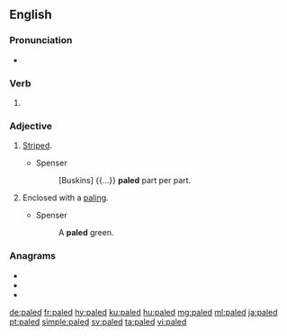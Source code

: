 ==English==

===Pronunciation===
* {{IPA|/peɪld/|lang=en}}

===Verb===
{{head|en|verb form}}

# {{en-past of|pale}}

===Adjective===
{{en-adj}}

# {{lb|en|obsolete}} [[striped|Striped]].
#* Spenser
#*: [Buskins] {{...}} '''paled''' part per part.
# {{lb|en|obsolete}} Enclosed with a [[paling]].
#* Spenser
#*: A '''paled''' green.

===Anagrams===
* {{l|en|padel}}
* {{l|en|pedal}}
* {{l|en|plead}}

[[de:paled]]
[[fr:paled]]
[[hy:paled]]
[[ku:paled]]
[[hu:paled]]
[[mg:paled]]
[[ml:paled]]
[[ja:paled]]
[[pt:paled]]
[[simple:paled]]
[[sv:paled]]
[[ta:paled]]
[[vi:paled]]